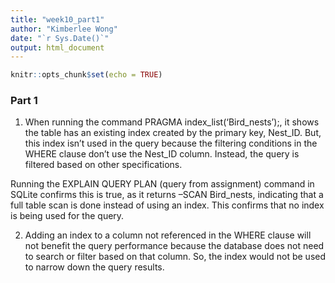```yaml
---
title: "week10_part1"
author: "Kimberlee Wong"
date: "`r Sys.Date()`"
output: html_document
---
```


```r
knitr::opts_chunk$set(echo = TRUE)
```
### Part 1

1. When running the command PRAGMA index_list('Bird_nests');, it shows  the table has an existing index created by the primary key, Nest_ID. But, this index isn't used in the query because the filtering conditions in the WHERE clause don't use the Nest_ID column. Instead, the query is filtered based on other specifications.

Running the EXPLAIN QUERY PLAN (query from assignment) command in SQLite confirms this is true, as it returns --SCAN Bird_nests, indicating that a full table scan is done instead of using an index. This confirms that no index is being used for the query.

2. Adding an index to a column not referenced in the WHERE clause will not benefit the query performance because the database does not need to search or filter based on that column. So, the index would not be used to narrow down the query results.
